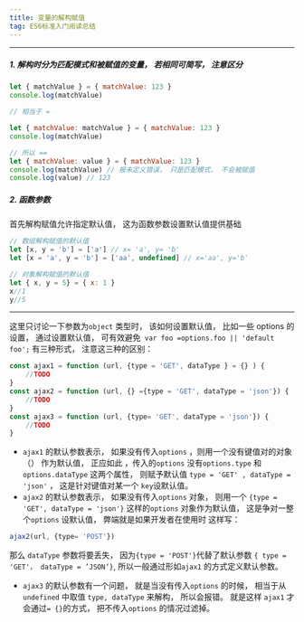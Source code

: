 ```yaml
---
title: 变量的解构赋值
tag: ES6标准入门阅读总结
---
```


***

##### 1. 解构时分为匹配模式和被赋值的变量， 若相同可简写， 注意区分

~~~ js
let { matchValue } = { matchValue: 123 }
console.log(matchValue)

// 相当于 =

let { matchValue: matchValue } = { matchValue: 123 }
console.log(matchValue)

// 所以 ==
let { matchValue: value } = { matchValue: 123 }
console.log(matchValue) // 报未定义错误， 只是匹配模式， 不会被赋值
console.log(value) // 123
~~~

##### 2. 函数参数

首先解构赋值允许指定默认值， 这为函数参数设置默认值提供基础

~~~ js
// 数组解构赋值的默认值
let [x, y = 'b'] = ['a'] // x= 'a', y= 'b'
let [x = 'a', y = 'b'] = ['aa', undefined] // x='aa', y='b' 

// 对象解构赋值的默认值
let { x, y = 5} = { x: 1 }
x//1
y//5

~~~
***
这里只讨论一下参数为`object` 类型时， 该如何设置默认值， 比如一些 options 的设置， 通过设置默认值， 可有效避免` var foo =options.foo || 'default foo';` 有三种形式， 注意这三种的区别： 
~~~ js
const ajax1 = function (url, {type = 'GET', dataType } = {} ) {
	//TODO
}
const ajax2 = function (url, {} ={type = 'GET', dataType = 'json'}) {
	//TODO
}
const ajax3 = function (url, {type= 'GET', dataType = 'json'}) {
	//TODO
}
~~~
   - `ajax1` 的默认参数表示， 如果没有传入`options` ，则用一个没有键值对的对象（） 作为默认值， 正应如此 ，传入的`options` 没有`options.type` 和 `options.dataType` 这两个属性， 则赋予默认值 `type = 'GET' , dataType = 'json'` ， 这是针对键值对某一个 `key`设默认值。
   - `ajax2` 的默认参数表示， 如果没有传入`options` 对象， 则用一个 `{type = 'GET', dataType = 'json'}` 这样的`options` 对象作为默认值， 这是争对一整个`options` 设默认值， 弊端就是如果开发者在使用时 这样写： 
~~~ js
ajax2(url, {type= 'POST'})
~~~
那么 `dataType` 参数将要丢失， 因为` {type = 'POST'} `代替了默认参数 `{ type = 'GET'， dataType = ’JSON‘}`,  所以一般通过形如`ajax1` 的方式定义默认参数。

   - `ajax3` 的默认参数有一个问题， 就是当没有传入`options` 的时候， 相当于从`undefined` 中取值 `type, dataType` 来解构，
所以会报错。  就是这样 `ajax1` 才会通过` = {} `的方式， 把不传入`options` 的情况过滤掉。